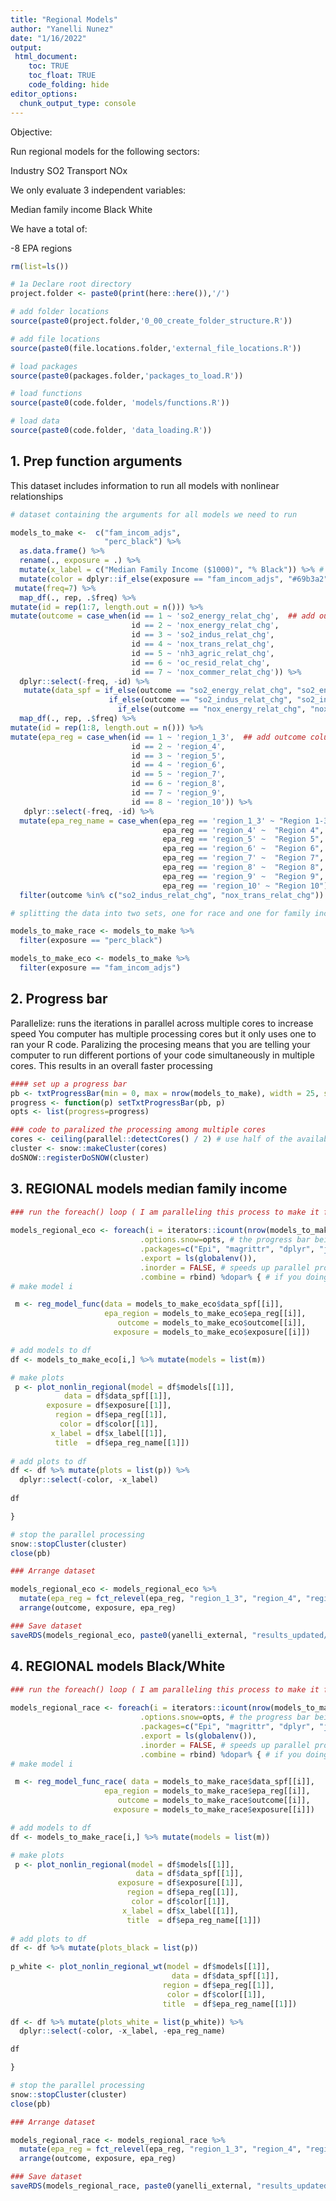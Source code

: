 ```yaml
---
title: "Regional Models"
author: "Yanelli Nunez"
date: "1/16/2022"
output:
 html_document:
    toc: TRUE
    toc_float: TRUE
    code_folding: hide
editor_options: 
  chunk_output_type: console
---
```


Objective:  

Run regional models for the following sectors:

Industry SO2
Transport NOx

We only evaluate 3 independent variables: 

Median family income
Black
White

We have a total of:

-8 EPA regions



```r

rm(list=ls())

# 1a Declare root directory
project.folder <- paste0(print(here::here()),'/')

# add folder locations
source(paste0(project.folder,'0_00_create_folder_structure.R'))

# add file locations
source(paste0(file.locations.folder,'external_file_locations.R'))

# load packages
source(paste0(packages.folder,'packages_to_load.R'))

# load functions
source(paste0(code.folder, 'models/functions.R'))

# load data
source(paste0(code.folder, 'data_loading.R'))

```

## 1. Prep function arguments

This dataset includes information to run all models with nonlinear relationships

```r

# dataset containing the arguments for all models we need to run

models_to_make <-  c("fam_incom_adjs",
                     "perc_black") %>%
  as.data.frame() %>%
  rename(., exposure = .) %>%
  mutate(x_label = c("Median Family Income ($1000)", "% Black")) %>% # x label for ggplot
  mutate(color = dplyr::if_else(exposure == "fam_incom_adjs", "#69b3a2", "#386cb0")) %>% # specify ggplot color based on exposure variable
 mutate(freq=7) %>%
  map_df(., rep, .$freq) %>%
mutate(id = rep(1:7, length.out = n())) %>%
mutate(outcome = case_when(id == 1 ~ 'so2_energy_relat_chg',  ## add outcome column
                           id == 2 ~ 'nox_energy_relat_chg', 
                           id == 3 ~ 'so2_indus_relat_chg', 
                           id == 4 ~ 'nox_trans_relat_chg', 
                           id == 5 ~ 'nh3_agric_relat_chg', 
                           id == 6 ~ 'oc_resid_relat_chg', 
                           id == 7 ~ 'nox_commer_relat_chg')) %>%
  dplyr::select(-freq, -id) %>%
   mutate(data_spf = if_else(outcome == "so2_energy_relat_chg", "so2_energy",
                      if_else(outcome == "so2_indus_relat_chg", "so2_inds",
                        if_else(outcome == "nox_energy_relat_chg", "nox_energy", "data_master")))) %>%    mutate(freq = 8) %>%
  map_df(., rep, .$freq) %>%
mutate(id = rep(1:8, length.out = n())) %>%
mutate(epa_reg = case_when(id == 1 ~ 'region_1_3',  ## add outcome column
                           id == 2 ~ 'region_4', 
                           id == 3 ~ 'region_5', 
                           id == 4 ~ 'region_6', 
                           id == 5 ~ 'region_7', 
                           id == 6 ~ 'region_8', 
                           id == 7 ~ 'region_9',
                           id == 8 ~ 'region_10')) %>%
   dplyr::select(-freq, -id) %>%
  mutate(epa_reg_name = case_when(epa_reg == 'region_1_3' ~ "Region 1-3",  ## add outcome column
                                  epa_reg == 'region_4' ~  "Region 4", 
                                  epa_reg == 'region_5' ~  "Region 5", 
                                  epa_reg == 'region_6' ~  "Region 6", 
                                  epa_reg == 'region_7' ~  "Region 7", 
                                  epa_reg == 'region_8' ~  "Region 8", 
                                  epa_reg == 'region_9' ~  "Region 9",
                                  epa_reg == 'region_10' ~ "Region 10")) %>%
  filter(outcome %in% c("so2_indus_relat_chg", "nox_trans_relat_chg")) ## I am  running  only  two sectors

# splitting the data into two sets, one for race and one for family income because the race model needs to include both Black and White together

models_to_make_race <- models_to_make %>%
  filter(exposure == "perc_black")

models_to_make_eco <- models_to_make %>%
  filter(exposure == "fam_incom_adjs")
```


## 2. Progress bar 

Parallelize: runs the iterations in parallel across multiple cores to increase speed
You computer has multiple processing cores but it only uses one to ran your R code. Paralizing the procesing means that you are telling your computer to run different portions of your code simultaneously in multiple cores. This results in an overall faster processing

```r

#### set up a progress bar
pb <- txtProgressBar(min = 0, max = nrow(models_to_make), width = 25, style = 3)
progress <- function(p) setTxtProgressBar(pb, p)
opts <- list(progress=progress)

### code to paralized the processing among multiple cores
cores <- ceiling(parallel::detectCores() / 2) # use half of the available cores 
cluster <- snow::makeCluster(cores) 
doSNOW::registerDoSNOW(cluster)

```


## 3. REGIONAL models median family income

```r

### run the foreach() loop ( I am paralleling this process to make it faster)
         
models_regional_eco <- foreach(i = iterators::icount(nrow(models_to_make_eco)), # iterate across rows
                             .options.snow=opts, # the progress bar being sent to each core
                             .packages=c("Epi", "magrittr", "dplyr", "janitor", "ggplot2"), # the packages being sent to each core
                             .export = ls(globalenv()),
                             .inorder = FALSE, # speeds up parallel programming
                             .combine = rbind) %dopar% { # if you doing parallel programming use %dopar% otherwise use %do%
# make model i

 m <- reg_model_func(data = models_to_make_eco$data_spf[[i]],
                     epa_region = models_to_make_eco$epa_reg[[i]],
                        outcome = models_to_make_eco$outcome[[i]], 
                       exposure = models_to_make_eco$exposure[[i]])

# add models to df
df <- models_to_make_eco[i,] %>% mutate(models = list(m))

# make plots  
 p <- plot_nonlin_regional(model = df$models[[1]],
            data = df$data_spf[[1]],
        exposure = df$exposure[[1]],
          region = df$epa_reg[[1]],
           color = df$color[[1]],
         x_label = df$x_label[[1]],
          title  = df$epa_reg_name[[1]])
   
# add plots to df
df <- df %>% mutate(plots = list(p)) %>%
  dplyr::select(-color, -x_label) 
  
df

}

# stop the parallel processing
snow::stopCluster(cluster)
close(pb)

### Arrange dataset

models_regional_eco <- models_regional_eco %>%
  mutate(epa_reg = fct_relevel(epa_reg, "region_1_3", "region_4", "region_5", "region_6", "region_7", "region_8", "region_9", "region_10")) %>%
  arrange(outcome, exposure, epa_reg)

### Save dataset
saveRDS(models_regional_eco, paste0(yanelli_external, "results_updated/sensit_analys_models_regional_eco.rds"))

```


## 4. REGIONAL models Black/White

```r

### run the foreach() loop ( I am paralleling this process to make it faster)
         
models_regional_race <- foreach(i = iterators::icount(nrow(models_to_make_race)), # iterate across rows
                             .options.snow=opts, # the progress bar being sent to each core
                             .packages=c("Epi", "magrittr", "dplyr", "janitor", "ggplot2"), # the packages being sent to each core
                             .export = ls(globalenv()),
                             .inorder = FALSE, # speeds up parallel programming
                             .combine = rbind) %dopar% { # if you doing parallel programming use %dopar% otherwise use %do%
# make model i

 m <- reg_model_func_race( data = models_to_make_race$data_spf[[i]],
                     epa_region = models_to_make_race$epa_reg[[i]],
                        outcome = models_to_make_race$outcome[[i]], 
                       exposure = models_to_make_race$exposure[[i]])

# add models to df
df <- models_to_make_race[i,] %>% mutate(models = list(m))

# make plots  
 p <- plot_nonlin_regional(model = df$models[[1]],
                            data = df$data_spf[[1]],
                        exposure = df$exposure[[1]],
                          region = df$epa_reg[[1]],
                           color = df$color[[1]],
                         x_label = df$x_label[[1]],
                          title  = df$epa_reg_name[[1]])
   
# add plots to df
df <- df %>% mutate(plots_black = list(p)) 
  
p_white <- plot_nonlin_regional_wt(model = df$models[[1]],
                                    data = df$data_spf[[1]],
                                  region = df$epa_reg[[1]],
                                   color = df$color[[1]],
                                  title  = df$epa_reg_name[[1]])

df <- df %>% mutate(plots_white = list(p_white)) %>%
  dplyr::select(-color, -x_label, -epa_reg_name) 

df

}

# stop the parallel processing
snow::stopCluster(cluster)
close(pb)

### Arrange dataset

models_regional_race <- models_regional_race %>%
  mutate(epa_reg = fct_relevel(epa_reg, "region_1_3", "region_4", "region_5", "region_6", "region_7", "region_8", "region_9", "region_10")) %>%
  arrange(outcome, exposure, epa_reg)

### Save dataset
saveRDS(models_regional_race, paste0(yanelli_external, "results_updated/sensit_analys_models_regional_race.rds"))

```



